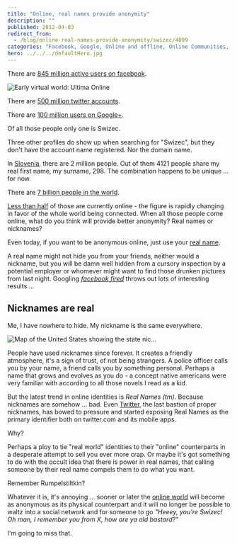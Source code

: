 ```yaml
---
title: "Online, real names provide anonymity"
description: ""
published: 2012-04-03
redirect_from:
  - /blog/online-real-names-provide-anonymity/swizec/4099
categories: "Facebook, Google, Online and offline, Online Communities, Slovenia, Social network, Twitter, Uncategorized"
hero: ../../../defaultHero.jpg
---
```


There are [845 million active users on facebook](http://newsroom.fb.com/content/default.aspx?NewsAreaId=22).

![Early virtual world: Ultima Online](./img/Early-virtual-world-Ultima-Onlineg3a5e6.jpeg "Early virtual world: Ultima Online")

There are [500 million twitter accounts](http://www.mediabistro.com/alltwitter/twitter-active-total-users_b17655).

There are [100 million users on Google+](http://mashable.com/2012/02/01/google-plus-breaks-100m-users/).

Of all those people only one is Swizec.

Three other profiles do show up when searching for "Swizec", but they don't have the account name registered. Nor the domain name.

In [Slovenia](<http://maps.google.com/maps?ll=46.05,14.5&spn=10.0,10.0&q=46.05,14.5 (Slovenia)&t=h> "Slovenia"), there are 2 million people. Out of them 4121 people share my real first name, my surname, 298. The combination happens to be unique ... for now.

There are [7 billion people in the world](http://www.bbc.co.uk/news/world-15391515).

[Less than half](http://www.internetworldstats.com/stats.htm) of those are currently online - the figure is rapidly changing in favor of the whole world being connected. When all those people come online, what do you think will provide better anonymity? Real names or nicknames?

Even today, if you want to be anonymous online, just use your [real name](http://en.wikipedia.org/wiki/Personal_name "Personal name").

A real name might not hide you from your friends, neither would a nickname, but you will be damn well hidden from a cursory inspection by a potential employer or whomever might want to find those drunken pictures from last night. Googling _[facebook fired](http://duckduckgo.com/?q=facebook+fired)_ throws out lots of interesting results ...

## Nicknames are real

Me, I have nowhere to hide. My nickname is the same everywhere.

![Map of the United States showing the state nic...](https://upload.wikimedia.org/wikipedia/commons/thumb/a/a4/Flickr_-_%E2%80%A6trialsanderrors_-_Nicknames_of_the_states%2C_1884.jpg/300px-Flickr_-_%E2%80%A6trialsanderrors_-_Nicknames_of_the_states%2C_1884.jpg "Map of the United States showing the state nic...")

People have used nicknames since forever. It creates a friendly atmosphere, it's a sign of trust, of not being strangers. A police officer calls you by your name, a friend calls you by something personal. Perhaps a name that grows and evolves as you do - a concept native americans were very familiar with according to all those novels I read as a kid.

But the latest trend in online identities is _Real Names (tm)_. Because nicknames are somehow ... bad. Even [Twitter](http://twitter.com "Twitter"), the last bastion of proper nicknames, has bowed to pressure and started exposing Real Names as the primary identifier both on twitter.com and its mobile apps.

Why?

Perhaps a ploy to tie "real world" identities to their "online" counterparts in a desperate attempt to sell you ever more crap. Or maybe it's got something to do with the occult idea that there is power in real names, that calling someone by their real name compels them to do what you want.

Remember Rumpelstiltkin?

Whatever it is, it's annoying ... sooner or later the [online world](http://en.wikipedia.org/wiki/Virtual_world "Virtual world") will become as anonymous as its physical counterpart and it will no longer be possible to waltz into a social network and for someone to go _"Heeey, you're Swizec! Oh man, I remember you from X, how are ya old bastard?"_

I'm going to miss that.

